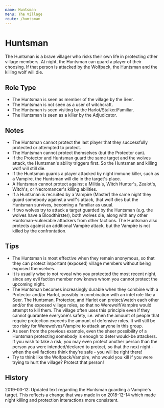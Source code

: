 ```yaml
---
name: Huntsman
menu: The Village
route: /huntsman
---
```


# Huntsman

The Huntsman is a brave villager who risks their own life in protecting other village members. At night, the Huntsman can guard a player of their choosing. If that person is attacked by the Wolfpack, the Huntsman and the killing wolf will die.

## Role Type

- The Huntsman is seen as member of the village by the Seer.
- The Huntsman is not seen as a user of witchcraft.
- The Huntsman is seen visiting by the Harlot/Stalker/Familiar.
- The Huntsman is seen as a killer by the Adjudicator.

## Notes

- The Huntsman cannot protect the last player that they successfully protected or attempted to protect.
- The Huntsman cannot protect themselves (but the Protector can).
- If the Protector and Huntsman guard the same target and the wolves attack, the Huntsman's ability triggers first. So the Huntsman and killing wolf will still die.
- If the Huntsman guards a player attacked by night immune killer, such as a Vampire, the Huntsman will die in the target's place.
- A Huntsman cannot protect against a Militia's, Witch Hunter's, Zealot's, Witch's, or Necromancer's killing abilities.
- If a Huntsman is recruited by a Vampire (Master) the same night they guard somebody against a wolf's attack, that wolf dies but the Huntsman survives, becoming a Familiar as usual.
- If two wolves try to attack a target guarded by the Huntsman (e.g. the wolves have a Bloodthirster), both wolves die, along with any other Huntsman-vulnerable attackers from other factions. The Huntsman also protects against an additional Vampire attack, but the Vampire is not killed by the confrontation.

## Tips

- The Huntsman is most effective when they remain anonymous, so that they can protect important (exposed) village members without being exposed themselves.
- It is usually wise to not reveal who you protected the most recent night, since any evil faction member now knows whom you cannot protect the upcoming night.
- The Huntsman becomes increasingly durable when they combine with a Protector and/or Harlot, possibly in combination with an intel role like a Seer. The Huntsman, Protector, and Harlot can protect/watch each other and/or the exposed village roles, so that no Werewolf/Vampire would attempt to kill them. The village often uses this principle even if they cannot guarantee everyone's safety, i.e. when the amount of people that require protection exceeds the amount of defensive roles. It will still be too risky for Werewolves/Vampire to attack anyone in this group.
- As seen from the previous example, even the sheer possibility of a Huntsman protecting somebody is enough to deter would-be attackers. If you wish to take a risk, you may even protect another person than the person you were intended/declared to protect, so that the next night - when the evil factions think they're safe - you will be right there!
- Try to think like the Wolfpack/Vampire, who would you kill if you were trying to hurt the village? Protect that person!

## History

2019-03-12: Updated text regarding the Huntsman guarding a Vampire's target. This reflects a change that was made in on 2018-12-14 which made night killing and protection interactions more consistent.
